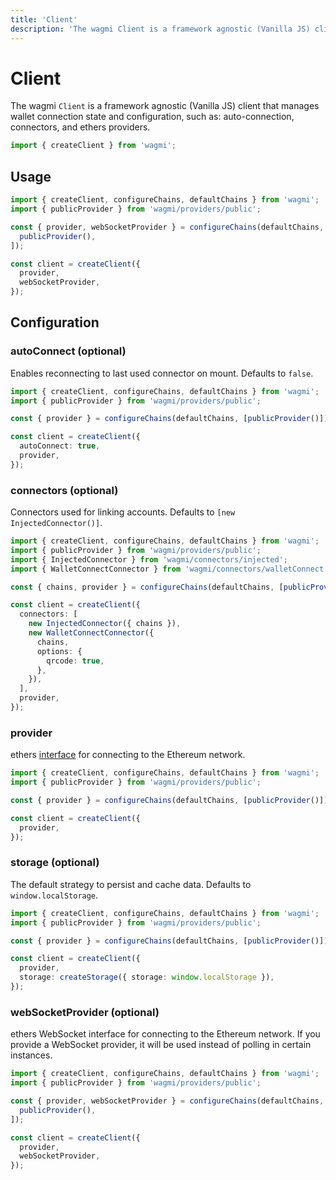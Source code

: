 ```yaml
---
title: 'Client'
description: 'The wagmi Client is a framework agnostic (Vanilla JS) client that manages wallet connection state and configuration, such as: auto-connection, connectors, and ethers providers.'
---
```


# Client

The wagmi `Client` is a framework agnostic (Vanilla JS) client that manages wallet connection state and configuration, such as: auto-connection, connectors, and ethers providers.

```ts
import { createClient } from 'wagmi';
```

## Usage

```ts
import { createClient, configureChains, defaultChains } from 'wagmi';
import { publicProvider } from 'wagmi/providers/public';

const { provider, webSocketProvider } = configureChains(defaultChains, [
  publicProvider(),
]);

const client = createClient({
  provider,
  webSocketProvider,
});
```

## Configuration

### autoConnect (optional)

Enables reconnecting to last used connector on mount. Defaults to `false`.

```ts {9}
import { createClient, configureChains, defaultChains } from 'wagmi';
import { publicProvider } from 'wagmi/providers/public';

const { provider } = configureChains(defaultChains, [publicProvider()]);

const client = createClient({
  autoConnect: true,
  provider,
});
```

### connectors (optional)

Connectors used for linking accounts. Defaults to `[new InjectedConnector()]`.

```ts {9-17}
import { createClient, configureChains, defaultChains } from 'wagmi';
import { publicProvider } from 'wagmi/providers/public';
import { InjectedConnector } from 'wagmi/connectors/injected';
import { WalletConnectConnector } from 'wagmi/connectors/walletConnect';

const { chains, provider } = configureChains(defaultChains, [publicProvider()]);

const client = createClient({
  connectors: [
    new InjectedConnector({ chains }),
    new WalletConnectConnector({
      chains,
      options: {
        qrcode: true,
      },
    }),
  ],
  provider,
});
```

### provider

ethers [interface](https://docs.ethers.io/v5/api/providers) for connecting to the Ethereum network.

```ts {9}
import { createClient, configureChains, defaultChains } from 'wagmi';
import { publicProvider } from 'wagmi/providers/public';

const { provider } = configureChains(defaultChains, [publicProvider()]);

const client = createClient({
  provider,
});
```

### storage (optional)

The default strategy to persist and cache data. Defaults to `window.localStorage`.

```ts {10}
import { createClient, configureChains, defaultChains } from 'wagmi';
import { publicProvider } from 'wagmi/providers/public';

const { provider } = configureChains(defaultChains, [publicProvider()]);

const client = createClient({
  provider,
  storage: createStorage({ storage: window.localStorage }),
});
```

### webSocketProvider (optional)

ethers WebSocket interface for connecting to the Ethereum network. If you provide a WebSocket provider, it will be used instead of polling in certain instances.

```ts {10}
import { createClient, configureChains, defaultChains } from 'wagmi';
import { publicProvider } from 'wagmi/providers/public';

const { provider, webSocketProvider } = configureChains(defaultChains, [
  publicProvider(),
]);

const client = createClient({
  provider,
  webSocketProvider,
});
```
